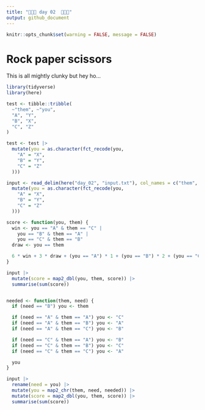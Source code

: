 ```yaml
---
title: "🎄🎄🎄 day 02  🎄🎄🎄"
output: github_document
---
```

```r
knitr::opts_chunk$set(warning = FALSE, message = FALSE)
```

# Rock paper scissors

This is all mightly clunky but hey ho...

```r
library(tidyverse)
library(here)
```


```r
test <- tibble::tribble(
  ~"them", ~"you",
  "A", "Y",
  "B", "X",
  "C", "Z"
)
```

```r
test <- test |>
  mutate(you = as.character(fct_recode(you,
    "A" = "X",
    "B" = "Y",
    "C" = "Z"
  )))

input <- read_delim(here("day_02", "input.txt"), col_names = c("them", "you")) |>
  mutate(you = as.character(fct_recode(you,
    "A" = "X",
    "B" = "Y",
    "C" = "Z"
  )))

score <- function(you, them) {
  win <- you == "A" & them == "C" |
    you == "B" & them == "A" |
    you == "C" & them == "B"
  draw <- you == them

  6 * win + 3 * draw + (you == "A") * 1 + (you == "B") * 2 + (you == "C") * 3
}

input |>
  mutate(score = map2_dbl(you, them, score)) |>
  summarise(sum(score))


needed <- function(them, need) {
  if (need == "B") you <- them

  if (need == "A" & them == "A") you <- "C"
  if (need == "A" & them == "B") you <- "A"
  if (need == "A" & them == "C") you <- "B"

  if (need == "C" & them == "A") you <- "B"
  if (need == "C" & them == "B") you <- "C"
  if (need == "C" & them == "C") you <- "A"

  you
}

input |>
  rename(need = you) |>
  mutate(you = map2_chr(them, need, needed)) |>
  mutate(score = map2_dbl(you, them, score)) |>
  summarise(sum(score))
```
